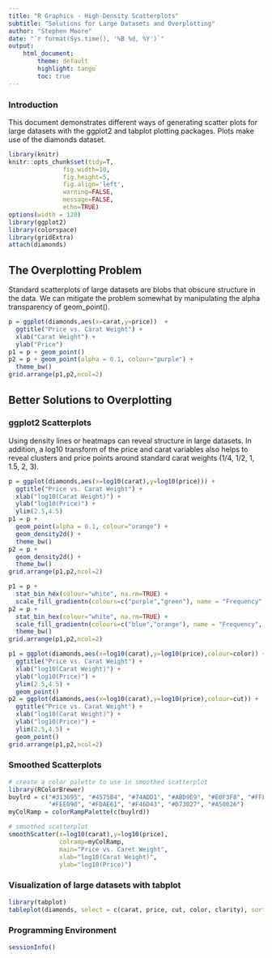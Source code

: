 ```yaml
---
title: "R Graphics - High-Density Scatterplots"
subtitle: "Solutions for Large Datasets and Overplotting"
author: "Stephen Moore"
date: "`r format(Sys.time(), '%B %d, %Y')`"
output: 
    html_document:
        theme: default
        highlight: tango
        toc: true        
---
```


### Introduction

This document demonstrates different ways of generating scatter plots for large datasets with the ggplot2 and tabplot plotting packages.  Plots make use of the diamonds dataset.

```r
library(knitr)
knitr::opts_chunk$set(tidy=T, 
               fig.width=10,
               fig.height=5,
               fig.align='left',
               warning=FALSE,
               message=FALSE,
               echo=TRUE)
options(width = 120)
library(ggplot2)
library(colorspace)
library(gridExtra)
attach(diamonds)
```

## The Overplotting Problem

Standard scatterplots of large datasets are blobs that obscure structure in the data. We can mitigate the problem somewhat by manipulating the alpha transparency of geom_point().

```r
p = ggplot(diamonds,aes(x=carat,y=price))  +
  ggtitle("Price vs. Carat Weight") +
  xlab("Carat Weight") +
  ylab("Price")
p1 = p + geom_point()
p2 = p + geom_point(alpha = 0.1, colour="purple") +
  theme_bw()
grid.arrange(p1,p2,ncol=2)
```

## Better Solutions to Overplotting

### ggplot2 Scatterplots

Using density lines or heatmaps can reveal structure in large datasets.  In addition, a log10 transform of the price and carat variables also helps to reveal clusters and price points around standard carat weights (1/4, 1/2, 1, 1.5, 2, 3).

```r
p = ggplot(diamonds,aes(x=log10(carat),y=log10(price))) +
  ggtitle("Price vs. Carat Weight") +
  xlab("log10(Carat Weight)") +
  ylab("log10(Price)") +
  ylim(2.5,4.5)
p1 = p + 
  geom_point(alpha = 0.1, colour="orange") + 
  geom_density2d() + 
  theme_bw()
p2 = p +
  geom_density2d() + 
  theme_bw()
grid.arrange(p1,p2,ncol=2)

p1 = p +
  stat_bin_hex(colour="white", na.rm=TRUE) +
  scale_fill_gradientn(colours=c("purple","green"), name = "Frequency", na.value=NA)
p2 = p +
  stat_bin_hex(colour="white", na.rm=TRUE) +
  scale_fill_gradientn(colours=c("blue","orange"), name = "Frequency", na.value=NA) + 
  theme_bw()
grid.arrange(p1,p2,ncol=2)

p1 = ggplot(diamonds,aes(x=log10(carat),y=log10(price),colour=color)) +
  ggtitle("Price vs. Carat Weight") +
  xlab("log10(Carat Weight)") +
  ylab("log10(Price)") +
  ylim(2.5,4.5) + 
  geom_point()
p2 = ggplot(diamonds,aes(x=log10(carat),y=log10(price),colour=cut)) +
  ggtitle("Price vs. Carat Weight") +
  xlab("log10(Carat Weight)") +
  ylab("log10(Price)") +
  ylim(2.5,4.5) + 
  geom_point()
grid.arrange(p1,p2,ncol=2)
```

### Smoothed Scatterplots

```r

# create a color palette to use in smoothed scatterplot
library(RColorBrewer)
buylrd = c("#313695", "#4575B4", "#74ADD1", "#ABD9E9", "#E0F3F8", "#FFFFBF",
           "#FEE090", "#FDAE61", "#F46D43", "#D73027", "#A50026") 
myColRamp = colorRampPalette(c(buylrd))

# smoothed scatterplot
smoothScatter(x=log10(carat),y=log10(price),
              colramp=myColRamp,
              main="Price vs. Caret Weight",
              xlab="log10(Carat Weight)",
              ylab="log10(Price)")
```

### Visualization of large datasets with tabplot

```r
library(tabplot)
tableplot(diamonds, select = c(carat, price, cut, color, clarity), sortCol = price)
```

### Programming Environment

```r
sessionInfo()
```


